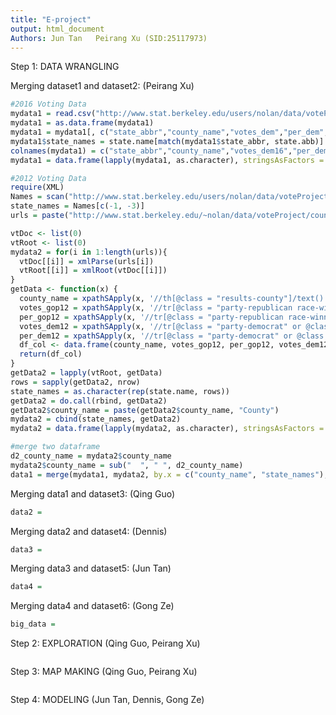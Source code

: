 ```yaml
---
title: "E-project"
output: html_document
Authors: Jun Tan   Peirang Xu (SID:25117973)
---
```


Step 1: DATA WRANGLING

Merging dataset1 and dataset2: (Peirang Xu)

```r
#2016 Voting Data
mydata1 = read.csv("http://www.stat.berkeley.edu/users/nolan/data/voteProject/2016_US_County_Level_Presidential_Results.csv")
mydata1 = as.data.frame(mydata1)
mydata1 = mydata1[, c("state_abbr","county_name","votes_dem","per_dem","votes_gop","per_gop")]
mydata1$state_names = state.name[match(mydata1$state_abbr, state.abb)]
colnames(mydata1) = c("state_abbr","county_name","votes_dem16","per_dem16","votes_gop16","per_gop16", "state_names")
mydata1 = data.frame(lapply(mydata1, as.character), stringsAsFactors = FALSE)

#2012 Voting Data
require(XML)
Names = scan("http://www.stat.berkeley.edu/users/nolan/data/voteProject/countyVotes2012/stateNames.txt", character())
state_names = Names[c(-1, -3)]
urls = paste("http://www.stat.berkeley.edu/~nolan/data/voteProject/countyVotes2012/", state_names ,".xml", sep = "")

vtDoc <- list(0)
vtRoot <- list(0)
mydata2 = for(i in 1:length(urls)){
  vtDoc[[i]] = xmlParse(urls[i])
  vtRoot[[i]] = xmlRoot(vtDoc[[i]])
}
getData <- function(x) {
  county_name = xpathSApply(x, '//th[@class = "results-county"]/text()',xmlValue)[-1]
  votes_gop12 = xpathSApply(x, '//tr[@class = "party-republican race-winner" or @class = "party-republican"]/td[@class ="results-popular"]',xmlValue)
  per_gop12 = xpathSApply(x, '//tr[@class = "party-republican race-winner" or @class = "party-republican"]/td[@class = "results-percentage"]',xmlValue) 
  votes_dem12 = xpathSApply(x, '//tr[@class = "party-democrat" or @class="party-democrat race-winner"]/td[@class ="results-popular"]',xmlValue)
  per_dem12 = xpathSApply(x, '//tr[@class = "party-democrat" or @class ="party-democrat race-winner"]/td[@class = "results-percentage"]', xmlValue)
  df_col <- data.frame(county_name, votes_gop12, per_gop12, votes_dem12, per_dem12)
  return(df_col)
}
getData2 = lapply(vtRoot, getData)
rows = sapply(getData2, nrow)
state_names = as.character(rep(state.name, rows))
getData2 = do.call(rbind, getData2)
getData2$county_name = paste(getData2$county_name, "County")
mydata2 = cbind(state_names, getData2)
mydata2 = data.frame(lapply(mydata2, as.character), stringsAsFactors = FALSE)

#merge two dataframe
d2_county_name = mydata2$county_name
mydata2$county_name = sub("  ", " ", d2_county_name)
data1 = merge(mydata1, mydata2, by.x = c("county_name", "state_names"), by.y = c("county_name", "state_names"))
```

Merging data1 and dataset3: (Qing Guo)

```r
data2 = 

```

Merging data2 and dataset4: (Dennis)

```r
data3 = 

```

Merging data3 and dataset5: (Jun Tan)

```r
data4 = 

```

Merging data4 and dataset6: (Gong Ze)

```r
big_data = 

```

Step 2: EXPLORATION (Qing Guo, Peirang Xu)

```r

```

Step 3: MAP MAKING (Qing Guo, Peirang Xu)
```r

```

Step 4: MODELING (Jun Tan, Dennis, Gong Ze)
```r

```
